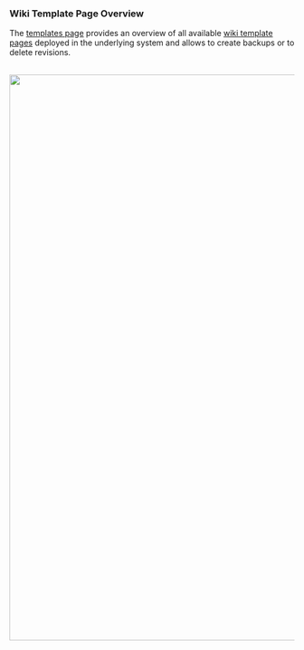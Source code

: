 === Wiki Template Page Overview ===

The [[Admin:TemplatePages| templates page]] provides an overview of all available [[Help:Wiki|wiki template pages]] deployed in the underlying system and allows to create backups or to delete revisions.

<br/>

<img src="../images/help/templatepages.png" width="1000px" />
